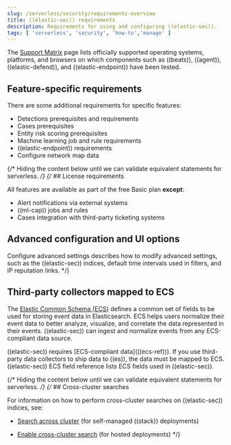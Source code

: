 ```yaml
---
slug: /serverless/security/requirements-overview
title: ((elastic-sec)) requirements
description: Requirements for using and configuring ((elastic-sec)).
tags: [ 'serverless', 'security', 'how-to','manage' ]
---
```


The [Support Matrix](https://www.elastic.co/support/matrix) page lists officially
supported operating systems, platforms, and browsers on which components such as ((beats)), ((agent)), ((elastic-defend)), and ((elastic-endpoint)) have been tested.

<div id="node-role-requirements"></div>

## Feature-specific requirements

There are some additional requirements for specific features:

* <DocLink slug="/serverless/security/detections-requirements">Detections prerequisites and requirements</DocLink>
* <DocLink slug="/serverless/security/cases-requirements">Cases prerequisites</DocLink>
* <DocLink slug="/serverless/security/ers-requirements">Entity risk scoring prerequisites</DocLink>
* <DocLink slug="/serverless/security/ml-requirements">Machine learning job and rule requirements</DocLink>
* <DocLink slug="/serverless/security/elastic-endpoint-deploy-reqs">((elastic-endpoint)) requirements</DocLink>
* <DocLink slug="/serverless/security/conf-map-ui">Configure network map data</DocLink>

{/* Hiding the content below until we can validate equivalent statements for serverless. */}
{/* ## License requirements

All features are available as part of the free Basic plan **except**:

* <DocLink slug="/serverless/security/rules-create" section="set-up-alert-notifications-optional">Alert notifications via external systems</DocLink>
* <DocLink slug="/serverless/security/machine-learning">((ml-cap)) jobs and rules</DocLink>
* <DocLink slug="/serverless/security/cases-settings">Cases integration with third-party ticketing
    systems</DocLink>

## Advanced configuration and UI options

<DocLink slug="/serverless/security/advanced-settings">Configure advanced settings</DocLink> describes how to modify advanced settings, such as the
((elastic-sec)) indices, default time intervals used in filters, and IP reputation
links. */}

## Third-party collectors mapped to ECS

The [Elastic Common Schema (ECS)](((ecs-ref))) defines a common set of fields to be used for storing event data in Elasticsearch. ECS helps users normalize their event data
to better analyze, visualize, and correlate the data represented in their
events. ((elastic-sec)) can ingest and normalize events from any ECS-compliant data source.

<DocCallOut title="Important" color="warning">
((elastic-sec)) requires [ECS-compliant data](((ecs-ref))). If you use third-party data collectors to ship data to ((es)), the data must be mapped to ECS. <DocLink slug="/serverless/security/siem-field-reference">((elastic-sec)) ECS field reference</DocLink> lists ECS fields used in ((elastic-sec)).
</DocCallOut>

{/* Hiding the content below until we can validate equivalent statements for serverless. */}
{/* ## Cross-cluster searches

For information on how to perform cross-cluster searches on ((elastic-sec))
indices, see:

* [Search across cluster](((ref))/modules-cross-cluster-search.html)
    (for self-managed ((stack)) deployments)

* [Enable cross-cluster search](((cloud))/ec-enable-ccs.html) (for hosted deployments) */}

